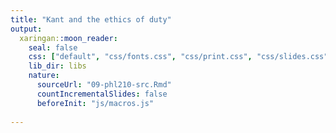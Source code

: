 ```yaml
---
title: "Kant and the ethics of duty"
output:
  xaringan::moon_reader:
    seal: false
    css: ["default", "css/fonts.css", "css/print.css", "css/slides.css"]
    lib_dir: libs
    nature:
      sourceUrl: "09-phl210-src.Rmd"
      countIncrementalSlides: false
      beforeInit: "js/macros.js"
      
---
```

